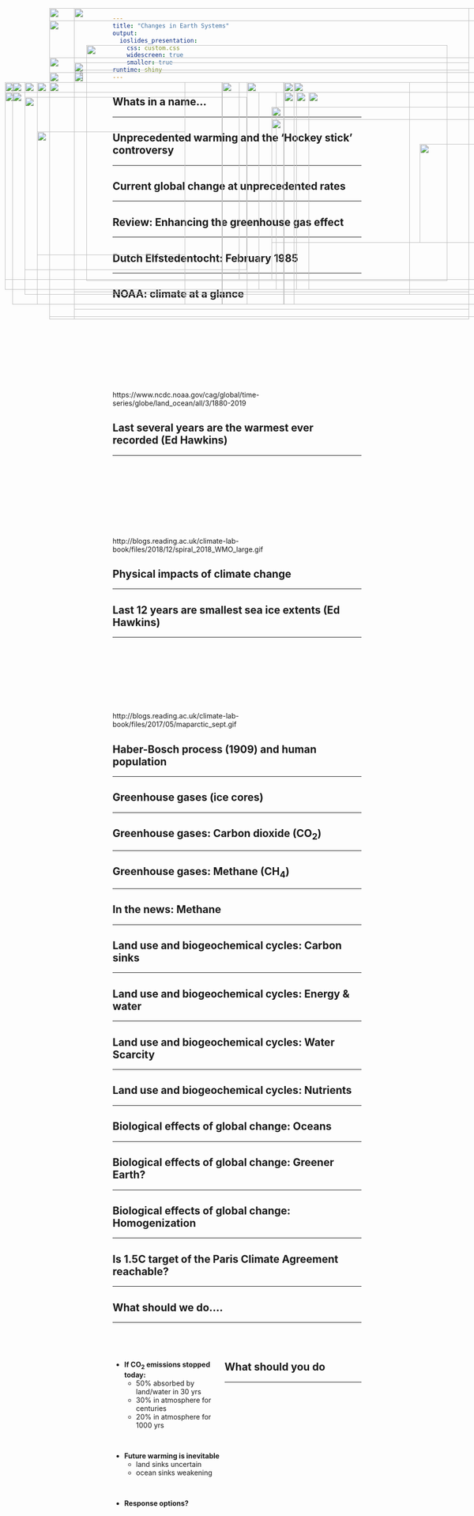 ```yaml
---
title: "Changes in Earth Systems"
output: 
  ioslides_presentation:
    css: custom.css
    widescreen: true
    smaller: true
runtime: shiny
---
```


## Whats in a name...
<hr>

<IMG STYLE="position:absolute; TOP:200px; LEFT:25px; WIDTH:550px; HEIGHT:450px" SRC="images/globalchange.jpg">

<IMG STYLE="position:absolute; TOP:200px; LEFT:595px; WIDTH:500px; HEIGHT:450px" SRC="images/words.jpg">

## Unprecedented warming and the 'Hockey stick' controversy
<hr>

<IMG STYLE="position:absolute; TOP:180px; LEFT:100px; WIDTH:850px; HEIGHT:500px" SRC="images/hockeystick.gif">

## Current global change at unprecedented rates
<hr>

<IMG STYLE="position:absolute; TOP:180px; LEFT:100px; WIDTH:900px; HEIGHT:450px" SRC="images/CO2_history.jpg">

## Review: Enhancing the greenhouse gas effect
<hr>

<IMG STYLE="position:absolute; TOP:180px; LEFT:100px; WIDTH:900px; HEIGHT:450px" SRC="images/GHE.png">

## Dutch Elfstedentocht: February 1985
<hr>

<IMG STYLE="position:absolute; TOP:200px; LEFT:100px; WIDTH:350px; HEIGHT:450px" SRC="images/icerace1985.jpg">

<IMG STYLE="position:absolute; TOP:200px; LEFT:575px; WIDTH:450px; HEIGHT:450px" SRC="images/Elfstedentocht-1997.gif">

##

<IMG STYLE="position:absolute; TOP:75px; LEFT:100px; WIDTH:900px; HEIGHT:600px" SRC="images/anamoly2.png">

## NOAA: climate at a glance
<hr>
<br/>
<br/>
<br/>
<br/>
<br/>
<br/>
<br/>
<br/>

https://www.ncdc.noaa.gov/cag/global/time-series/globe/land_ocean/all/3/1880-2019

## Last several years are the warmest ever recorded (Ed Hawkins)
<hr>
<br/>
<br/>
<br/>
<br/>
<br/>
<br/>
<br/>
<br/>

http://blogs.reading.ac.uk/climate-lab-book/files/2018/12/spiral_2018_WMO_large.gif

## Physical impacts of climate change
<hr>

<IMG STYLE="position:absolute; TOP:220px; LEFT:10px; WIDTH:550px; HEIGHT:400px" SRC="images/seaice2.png">

<IMG STYLE="position:absolute; TOP:220px; LEFT:600px; WIDTH:450px; HEIGHT:400px" SRC="images/seaice.png">

## Last 12 years are smallest sea ice extents (Ed Hawkins)
<hr>
<br/>
<br/>
<br/>
<br/>
<br/>
<br/>
<br/>
<br/>
http://blogs.reading.ac.uk/climate-lab-book/files/2017/05/maparctic_sept.gif


##   

<IMG STYLE="position:absolute; TOP:150px; LEFT:100px; WIDTH:900px; HEIGHT:450px" SRC="images/agri.jpg">

<!-- <IMG STYLE="position:absolute; TOP:225px; LEFT:610px; WIDTH:400px; HEIGHT:400px" SRC="images/irpop.jpg"> -->

## Haber-Bosch process (1909) and human population
<hr>

<IMG STYLE="position:absolute; TOP:300px; LEFT:75px; WIDTH:300px; HEIGHT:250px" SRC="images/haber2.jpg">

<IMG STYLE="position:absolute; TOP:200px; LEFT:500px; WIDTH:450px; HEIGHT:450px" SRC="images/nitrohaber.png">


## 

<!-- <IMG STYLE="position:absolute; TOP:160px; LEFT:25px; WIDTH:475px; HEIGHT:515px" SRC="images/socio_trends.png"> -->

<!-- <IMG STYLE="position:absolute; TOP:160px; LEFT:550px; WIDTH:475px; HEIGHT:515px" SRC="images/earth_trends.png"> -->

<IMG STYLE="position:absolute; TOP:125px; LEFT:175px; WIDTH:731px; HEIGHT:477px" SRC="images/acceleration3.png">

## Greenhouse gases (ice cores)
<hr>

<IMG STYLE="position:absolute; TOP:200px; LEFT:75px; WIDTH:900px; HEIGHT:450px" SRC="images/icecores3.jpg">

<!-- ## Atmospheric heating (review) -->
<!-- <hr> -->

<!-- <IMG STYLE="position:absolute; TOP:180px; LEFT:160px; WIDTH:775px; HEIGHT:500px" SRC="images/atmos_warming.jpg"> -->

##

<IMG STYLE="position:absolute; TOP:50px; LEFT:100px; WIDTH:900px; HEIGHT:600px" SRC="images/climate-people.png">

## Greenhouse gases: Carbon dioxide (CO~2~)
<hr>

<!-- <IMG STYLE="position:absolute; TOP:200px; LEFT:25px; WIDTH:400px; HEIGHT:400px" SRC="images/greenhouse.png"> -->

<IMG STYLE="position:absolute; TOP:200px; LEFT:10px; WIDTH:475px; HEIGHT:400px" SRC="images/ca_sector.png">

<IMG STYLE="position:absolute; TOP:200px; LEFT:500px; WIDTH:600px; HEIGHT:400px" SRC="images/carbonbudget.jpg">

<!-- ## -->

<!-- <iframe width="560" height="315" src="https://www.youtube.com/embed/kCmwKbVFbWg?start=15" frameborder="0" allow="accelerometer; autoplay; encrypted-media; gyroscope; picture-in-picture" allowfullscreen></iframe> -->

<!-- ## -->

<!-- <IMG STYLE="position:absolute; TOP:50px; LEFT:100px; WIDTH:900px; HEIGHT:600px" SRC="images/anthropogenic-co2-by-country.png"> -->

## Greenhouse gases: Methane (CH~4~)
<hr>

<IMG STYLE="position:absolute; TOP:180px; LEFT:150px; WIDTH:800px; HEIGHT:500px" SRC="images/methane.png">

## In the news: Methane
<hr>

<IMG STYLE="position:absolute; TOP:200px; LEFT:25px; WIDTH:350px; HEIGHT:450px" SRC="images/gnd.jpg">

<IMG STYLE="position:absolute; TOP:200px; LEFT:450px; WIDTH:590px; HEIGHT:450px" SRC="images/methane.jpg">

<!-- ## Nitrous oxide (N~2~O) -->
<!-- <hr> -->

<!-- <IMG STYLE="position:absolute; TOP:200px; LEFT:40px; WIDTH:400px; HEIGHT:450px" SRC="images/nitrous_source.png"> -->

<!-- <IMG STYLE="position:absolute; TOP:250px; LEFT:500px; WIDTH:550px; HEIGHT:300px" SRC="images/nitrous2.jpg"> -->

## Land use and biogeochemical cycles: Carbon sinks
<hr>
 
<IMG STYLE="position:absolute; TOP:230px; LEFT:50px; WIDTH:450px; HEIGHT:350px" SRC="images/landsink.gif">

<IMG STYLE="position:absolute; TOP:250px; LEFT:550px; WIDTH:450px; HEIGHT:350px" SRC="images/carbonusa.png">

## Land use and biogeochemical cycles: Energy & water
<hr>

<IMG STYLE="position:absolute; TOP:180px; LEFT:100px; WIDTH:900px; HEIGHT:450px" SRC="images/deforest.png">

## Land use and biogeochemical cycles: Water Scarcity
<hr>

<IMG STYLE="position:absolute; TOP:175px; LEFT:150px; WIDTH:800px; HEIGHT:450px" SRC="images/irrigation.png">

## Land use and biogeochemical cycles: Nutrients
<hr>

<IMG STYLE="position:absolute; TOP:220px; LEFT:25px; WIDTH:500px; HEIGHT:400px" SRC="images/eutro.png">

<IMG STYLE="position:absolute; TOP:220px; LEFT:575px; WIDTH:500px; HEIGHT:400px" SRC="images/erie.jpg">

## Biological effects of global change: Oceans
<hr>

<IMG STYLE="position:absolute; TOP:220px; LEFT:25px; WIDTH:550px; HEIGHT:400px" SRC="images/oceanph.png">

<IMG STYLE="position:absolute; TOP:220px; LEFT:625px; WIDTH:400px; HEIGHT:400px" SRC="images/oceanshell.jpg">

## Biological effects of global change: Greener Earth?
<hr>

<IMG STYLE="position:absolute; TOP:180px; LEFT:150px; WIDTH:800px; HEIGHT:500px" SRC="images/leafarea.jpg">


## Biological effects of global change: Homogenization
<hr>

<IMG STYLE="position:absolute; TOP:160px; LEFT:150px; WIDTH:800px; HEIGHT:500px" SRC="images/extinction4.jpg"> 

<!-- <IMG STYLE="position:absolute; TOP:300px; LEFT:575px; WIDTH:500px; HEIGHT:250px" SRC="images/humans_pop.gif"> -->

<!-- ## Ecoregions versus humans -->
<!-- <hr> -->

<!-- <IMG STYLE="position:absolute; TOP:200x; LEFT:200px; WIDTH:450px; HEIGHT:450px" SRC="images/ecoregion.jpg"> -->

<!-- <IMG STYLE="position:absolute; TOP:180x; LEFT:200px; WIDTH:700px; HEIGHT:500px" SRC="images/World-Population-Density.png"> -->

<!-- ## -->
<!-- <IMG STYLE="position:absolute; TOP:50px; LEFT:125px; WIDTH:800px; HEIGHT:600px" SRC="images/extinction3.jpg"> -->

<!-- ## -->
<!-- <IMG STYLE="position:absolute; TOP:50px; LEFT:125px; WIDTH:800px; HEIGHT:600px" SRC="images/extinction1.png"> -->

##

<IMG STYLE="position:absolute; TOP:50px; LEFT:150px; WIDTH:800px; HEIGHT:600px" SRC="images/climatepeople.jpg">

<!-- ## Biological effects of global change: People -->
<!-- <hr> -->
<!-- <IMG STYLE="position:absolute; TOP:175px; LEFT:125px; WIDTH:850px; HEIGHT:450px" SRC="images/foodinsecurity.png"> -->

## Is 1.5C target of the Paris Climate Agreement reachable?
<hr>

<IMG STYLE="position:absolute; TOP:200px; LEFT:100px; WIDTH:900px; HEIGHT:450px" SRC="images/greenline.jpg">

## What should we do....
<hr>
<br/>
<br/>

<div style="float: left; width: 45%;">

* **If CO~2~ emissions stopped today:**
    + 50% absorbed by land/water in 30 yrs
    + 30% in atmosphere for centuries
    + 20% in atmosphere for 1000 yrs

<br/>

* **Future warming is inevitable**
    + land sinks uncertain
    + ocean sinks weakening

<br/>

* **Response options?**

</div>

<IMG STYLE="position:absolute; TOP:275px; LEFT:550px; WIDTH:500px; HEIGHT:250px" SRC="images/nasa.png">

## What should you do
<hr>

<IMG STYLE="position:absolute; TOP:200px; LEFT:50px; WIDTH:780px; HEIGHT:430px" SRC="images/cow.jpg">

<IMG STYLE="position:absolute; TOP:325px; LEFT:850px; WIDTH:200px; HEIGHT:200px" SRC="images/foot.jpg">

<!-- ## Climate and Weather changes -->
<!-- <hr> -->
<!-- <IMG STYLE="position:absolute; TOP:175px; LEFT:200px; WIDTH:700px; HEIGHT:500px" SRC="images/extreme.jpg"> -->

<!-- ## Extremes - Heat Waves -->
<!-- <hr> -->

<!-- <div class="centered"><span style="color:red"> -->
<!-- Almost everywhere these heat waves are now warmer than a century ago -->
<!-- </span></div> -->

<!-- <IMG STYLE="position:absolute; TOP:225px; LEFT:225px; WIDTH:600px; HEIGHT:400px" SRC="images/heatwaves.png"> -->

<!-- ## Extremes - Precipitation in the USA -->
<!-- <hr> -->
<!-- <br/> -->

<!-- <IMG STYLE="position:absolute; TOP:200px; LEFT:250px; WIDTH:600px; HEIGHT:450px" SRC="images/downpours.jpg"> -->

<!-- ## Extremes - Precipitation in the USA -->
<!-- <hr> -->
<!-- <br/> -->

<!-- <IMG STYLE="position:absolute; TOP:200px; LEFT:250px; WIDTH:600px; HEIGHT:450px" SRC="images/soil_moisture.jpg"> -->

<!-- ## Ocean evaporation going up -->
<!-- <hr> -->

<!-- <IMG STYLE="position:absolute; TOP:200px; LEFT:550px; WIDTH:450px; HEIGHT:450px" SRC="images/oceanevap.jpg"> -->